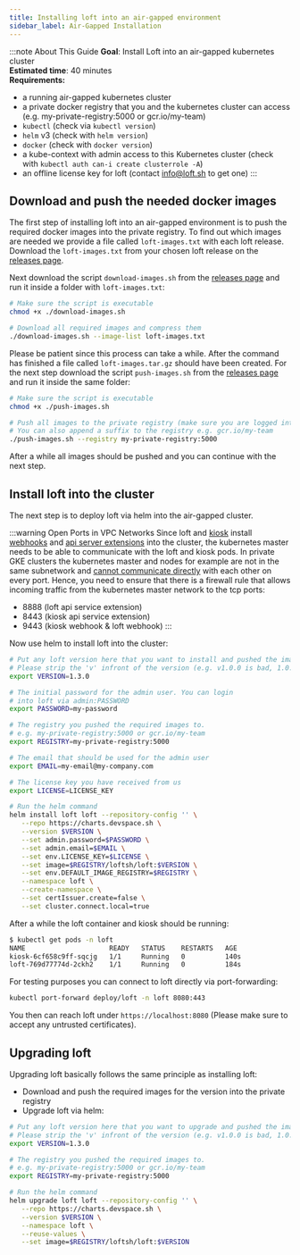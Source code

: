 ```yaml
---
title: Installing loft into an air-gapped environment
sidebar_label: Air-Gapped Installation
---
```


:::note About This Guide
**Goal**: Install Loft into an air-gapped kubernetes cluster  
**Estimated time**: 40 minutes  
**Requirements:**  
- a running air-gapped kubernetes cluster
- a private docker registry that you and the kubernetes cluster can access (e.g. my-private-registry:5000 or gcr.io/my-team)
- `kubectl` (check via `kubectl version`)
- `helm` v3 (check with `helm version`)
- `docker` (check with `docker version`)
- a kube-context with admin access to this Kubernetes cluster (check with `kubectl auth can-i create clusterrole -A`)
- an offline license key for loft (contact info@loft.sh to get one)
:::

## Download and push the needed docker images

The first step of installing loft into an air-gapped environment is to push the required docker images into the private registry.
To find out which images are needed we provide a file called `loft-images.txt` with each loft release.
Download the `loft-images.txt` from your chosen loft release on the [releases page](https://github.com/loft-sh/loft/releases).

Next download the script `download-images.sh` from the [releases page](https://github.com/loft-sh/loft/releases) and run it inside a folder with `loft-images.txt`:
```bash
# Make sure the script is executable
chmod +x ./download-images.sh

# Download all required images and compress them
./download-images.sh --image-list loft-images.txt
```

Please be patient since this process can take a while. After the command has finished a file called `loft-images.tar.gz` should have been created.
For the next step download the script `push-images.sh` from the [releases page](https://github.com/loft-sh/loft/releases) and run it inside the same folder:
```bash
# Make sure the script is executable
chmod +x ./push-images.sh

# Push all images to the private registry (make sure you are logged into the registry)
# You can also append a suffix to the registry e.g. gcr.io/my-team
./push-images.sh --registry my-private-registry:5000
```

After a while all images should be pushed and you can continue with the next step.

## Install loft into the cluster

The next step is to deploy loft via helm into the air-gapped cluster.

:::warning Open Ports in VPC Networks
Since loft and [kiosk](https://github.com/kiosk-sh/kiosk) install [webhooks](https://kubernetes.io/docs/reference/access-authn-authz/extensible-admission-controllers/) and [api server extensions](https://kubernetes.io/docs/tasks/extend-kubernetes/setup-extension-api-server/) into the cluster, the kubernetes master needs to be able to communicate with the loft and kiosk pods.
In private GKE clusters the kubernetes master and nodes for example are not in the same subnetwork and [cannot communicate directly](https://cloud.google.com/kubernetes-engine/docs/how-to/private-clusters#add_firewall_rules) with each other on every port.
Hence, you need to ensure that there is a firewall rule that allows incoming traffic from the kubernetes master network to the tcp ports:
- 8888 (loft api service extension)
- 8443 (kiosk api service extension)
- 9443 (kiosk webhook & loft webhook)
:::

Now use helm to install loft into the cluster:
```bash
# Put any loft version here that you want to install and pushed the images for
# Please strip the 'v' infront of the version (e.g. v1.0.0 is bad, 1.0.0 is good)
export VERSION=1.3.0

# The initial password for the admin user. You can login
# into loft via admin:PASSWORD
export PASSWORD=my-password

# The registry you pushed the required images to.
# e.g. my-private-registry:5000 or gcr.io/my-team
export REGISTRY=my-private-registry:5000

# The email that should be used for the admin user
export EMAIL=my-email@my-company.com

# The license key you have received from us
export LICENSE=LICENSE_KEY

# Run the helm command
helm install loft loft --repository-config '' \
   --repo https://charts.devspace.sh \
   --version $VERSION \
   --set admin.password=$PASSWORD \
   --set admin.email=$EMAIL \
   --set env.LICENSE_KEY=$LICENSE \
   --set image=$REGISTRY/loftsh/loft:$VERSION \
   --set env.DEFAULT_IMAGE_REGISTRY=$REGISTRY \
   --namespace loft \
   --create-namespace \
   --set certIssuer.create=false \
   --set cluster.connect.local=true
```

After a while the loft container and kiosk should be running:
```bash
$ kubectl get pods -n loft
NAME                     READY   STATUS    RESTARTS   AGE
kiosk-6cf658c9ff-sqcjg   1/1     Running   0          140s
loft-769d77774d-2ckh2    1/1     Running   0          184s
```

For testing purposes you can connect to loft directly via port-forwarding:
```bash
kubectl port-forward deploy/loft -n loft 8080:443
```

You then can reach loft under `https://localhost:8080` (Please make sure to accept any untrusted certificates).

## Upgrading loft

Upgrading loft basically follows the same principle as installing loft:
- Download and push the required images for the version into the private registry
- Upgrade loft via helm:
```bash
# Put any loft version here that you want to upgrade and pushed the images for
# Please strip the 'v' infront of the version (e.g. v1.0.0 is bad, 1.0.0 is good)
export VERSION=1.3.0

# The registry you pushed the required images to.
# e.g. my-private-registry:5000 or gcr.io/my-team
export REGISTRY=my-private-registry:5000

# Run the helm command
helm upgrade loft loft --repository-config '' \
   --repo https://charts.devspace.sh \
   --version $VERSION \
   --namespace loft \
   --reuse-values \
   --set image=$REGISTRY/loftsh/loft:$VERSION
```
